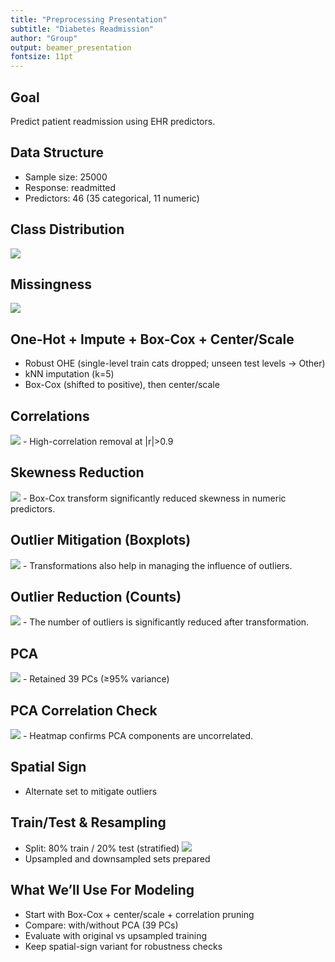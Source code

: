 ```yaml
---
title: "Preprocessing Presentation"
subtitle: "Diabetes Readmission"
author: "Group"
output: beamer_presentation
fontsize: 11pt
---
```


## Goal
Predict patient readmission using EHR predictors.

## Data Structure
- Sample size: 25000
- Response: readmitted
- Predictors: 46 (35 categorical, 11 numeric)

## Class Distribution
![](01_class_distribution.png){height=0.6\textheight}

## Missingness
![](02_missingness.png){height=0.6\textheight}

## One-Hot + Impute + Box-Cox + Center/Scale
- Robust OHE (single-level train cats dropped; unseen test levels → Other)
- kNN imputation (k=5)
- Box-Cox (shifted to positive), then center/scale

## Correlations
![](03_corr_heatmap_before_removal.png){height=0.6\textheight}
- High-correlation removal at |r|>0.9

## Skewness Reduction
![](09_skewness_distribution.png){height=0.6\textheight}
- Box-Cox transform significantly reduced skewness in numeric predictors.

## Outlier Mitigation (Boxplots)
![](10_outliers_before_after.png){height=0.6\textheight}
- Transformations also help in managing the influence of outliers.

## Outlier Reduction (Counts)
![](13_outlier_counts.png){height=0.6\textheight}
- The number of outliers is significantly reduced after transformation.

## PCA
![](06_pca_scree.png){height=0.55\textheight}
- Retained 39 PCs (≥95% variance)

## PCA Correlation Check
![](12_corr_heatmap_pca.png){height=0.6\textheight}
- Heatmap confirms PCA components are uncorrelated.

## Spatial Sign
- Alternate set to mitigate outliers

## Train/Test & Resampling
- Split: 80% train / 20% test (stratified)
![](07_resampling_panels.png){height=0.6\textheight}
- Upsampled and downsampled sets prepared

## What We'll Use For Modeling
- Start with Box-Cox + center/scale + correlation pruning
- Compare: with/without PCA (39 PCs)
- Evaluate with original vs upsampled training
- Keep spatial-sign variant for robustness checks

